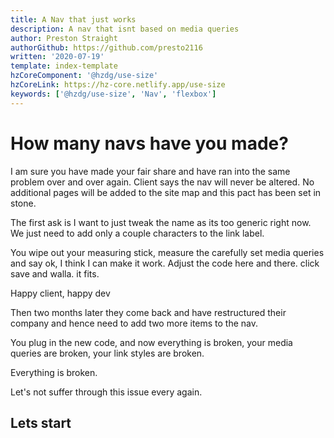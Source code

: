 ```yaml
---
title: A Nav that just works
description: A nav that isnt based on media queries
author: Preston Straight
authorGithub: https://github.com/presto2116
written: '2020-07-19'
template: index-template
hzCoreComponent: '@hzdg/use-size'
hzCoreLink: https://hz-core.netlify.app/use-size
keywords: ['@hzdg/use-size', 'Nav', 'flexbox']
---
```


# How many navs have you made?

I am sure you have made your fair share and have ran into the same
problem over and over again. Client says the nav will never be altered.
No additional pages will be added to the site map and this pact has been
set in stone.

The first ask is I want to just tweak the name as its too generic right
now. We just need to add only a couple characters to the link label.

You wipe out your measuring stick, measure the carefully set media
queries and say ok, I think I can make it work. Adjust the code here and
there. click save and walla. it fits.

Happy client, happy dev

Then two months later they come back and have restructured their company
and hence need to add two more items to the nav.

You plug in the new code, and now everything is broken, your media
queries are broken, your link styles are broken.

Everything is broken.

Let's not suffer through this issue every again.

## Lets start
